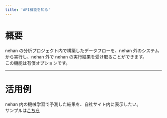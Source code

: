 ```yaml
---
title: 'API機能を知る'
---
```


# 概要

nehan の分析プロジェクト内で構築したデータフローを、nehan 外のシステムから実行し、nehan 外で nehan の実行結果を受け取ることができます。  
この機能は有償オプションです。

---

# 活用例

nehan 内の機械学習で予測した結果を、自社サイト内に表示したい。  
サンプルは[こちら](!https://sardine.nehan.io/api_example_release.html)

